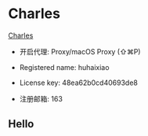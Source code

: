 
# Charles

[Charles](https://www.charlesproxy.com)

- 开启代理: Proxy/macOS Proxy (⇧⌘P)

- Registered name: huhaixiao
- License key: 48ea62b0cd40693de8
- 注册邮箱: 163

## Hello

<Hello />
